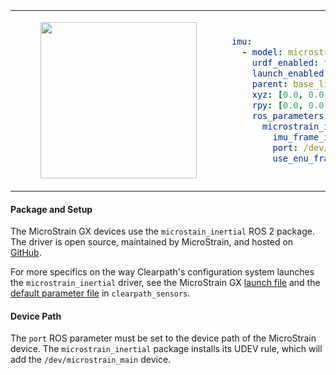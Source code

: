 <table>
<tr>
<td>
<center>
<figure>
    <img src={require("./img/microstrain_imu.png").default} width="250" />
</figure>
</center>
</td>
<td>

```yaml
imu:
  - model: microstrain_imu
    urdf_enabled: true
    launch_enabled: true
    parent: base_link
    xyz: [0.0, 0.0, 0.0]
    rpy: [0.0, 0.0, 0.0]
    ros_parameters:
      microstrain_inertial_driver:
        imu_frame_id: imu_0_link
        port: /dev/microstrain_main
        use_enu_frame: true
```
</td>
</tr>
</table>

#### Package and Setup
The MicroStrain GX devices use the `microstain_inertial` ROS 2 package. The driver is open source, maintained by MicroStrain, and hosted on [GitHub](https://github.com/LORD-MicroStrain/microstrain_inertial).

For more specifics on the way Clearpath's configuration system launches the `microstrain_inertial` driver, see the MicroStrain GX [launch file](https://github.com/clearpathrobotics/clearpath_robot/blob/main/clearpath_sensors/launch/microstrain_imu.launch.py) and the [default parameter file](https://github.com/clearpathrobotics/clearpath_robot/blob/main/clearpath_sensors/config/microstrain_imu.yaml) in `clearpath_sensors`.

#### Device Path
The `port` ROS parameter must be set to the device path of the MicroStrain device. The `microstrain_inertial` package installs its UDEV rule, which will add the `/dev/microstrain_main` device.
